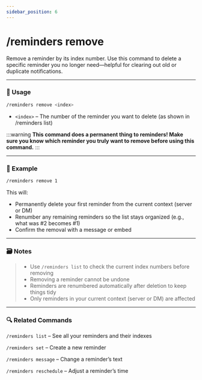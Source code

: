 ```yaml
---
sidebar_position: 6
---
```


# /reminders remove 

Remove a reminder by its index number. Use this command to delete a specific reminder you no longer need—helpful for clearing out old or duplicate notifications.

<hr className="md-divider-gradient" />

### 💬 Usage
```bash
/reminders remove <index>
```
- `<index>` – The number of the reminder you want to delete (as shown in /reminders list)

:::warning
**This command does a permanent thing to reminders! Make sure you know which reminder you truly want to remove before using this command.**
:::

<hr className="md-divider-gradient" />

### 📌 Example
```bash
/reminders remove 1
```
This will:
- Permanently delete your first reminder from the current context (server or DM)
- Renumber any remaining reminders so the list stays organized (e.g., what was #2 becomes #1)
- Confirm the removal with a message or embed

<hr className="md-divider-gradient" />

### 🗃️ Notes
> - Use `/reminders list` to check the current index numbers before removing
> - Removing a reminder cannot be undone
> - Reminders are renumbered automatically after deletion to keep things tidy
> - Only reminders in your current context (server or DM) are affected

<hr className="md-divider-gradient" />

### 🔍 Related Commands
`/reminders list` – See all your reminders and their indexes

`/reminders set` – Create a new reminder

`/reminders message` – Change a reminder’s text

`/reminders reschedule` – Adjust a reminder’s time